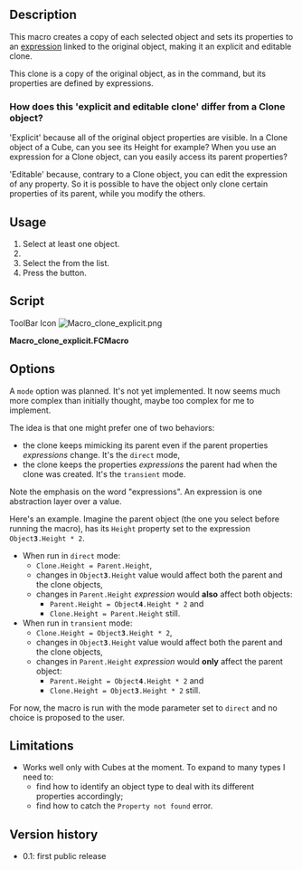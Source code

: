<languages/>
<translate>

<!--T:1-->
{{Macro
|Name=Macro Clone explicit
|Icon=Macro_clone_explicit.png
|Description=Creates a copy of each selected object and sets its properties to an expression linking to the original object, making it an explicit and editable clone.
|Author=Raph82
|Version=0.1
|Date=2018-12-15
|FCVersion=18 and after
|Download=[https://wiki.freecad.org/images/a/ab/Macro_clone_explicit.png ToolBar Icon]
|SeeAlso=[[Expressions|Expressions]]
}}

==Description== <!--T:2-->

<!--T:3-->
This macro creates a copy of each selected object and sets its properties to an [[Expressions|expression]] linked to the original object, making it an explicit and editable clone.

<!--T:4-->
This clone is a copy of the original object, as in the {{MenuCommand|Edit → Duplicate selection}} command, but its properties are defined by expressions.

===How does this 'explicit and editable clone' differ from a Clone object?=== <!--T:5-->

<!--T:6-->
'Explicit' because all of the original object properties are visible. In a Clone object of a Cube, can you see its Height for example? When you use an expression for a Clone object, can you easily access its parent properties?

<!--T:7-->
'Editable' because, contrary to a Clone object, you can edit the expression of any property. So it is possible to have the object only clone certain properties of its parent, while you modify the others.

==Usage== <!--T:8-->

<!--T:9-->
# Select at least one object.
# {{MenuCommand|Macro → Macros...}}
# Select the {{MenuCommand|clone_explicit.FCMacro}} from the list.
# Press the {{Button|Execute}} button.

==Script== <!--T:10-->

<!--T:11-->
ToolBar Icon [[Image:Macro_clone_explicit.png]]

</translate>
'''Macro_clone_explicit.FCMacro'''

{{MacroCode|code=
__Title__ = "clone_explicit"
__Author__ = "Raph82"
__URL__     = "https://freecad.org/index-fr.html"
__Version__ = "0.1"
__Date__    = "2018-12-15" #YYYY-MM-DD
__Comment__ = "This macro creates a copy of the selected objects and sets their properties to an expression linking to the original object, making it an explicit and editable clone"
__Web__ = "https://freecad.org/"
__Wiki__ = "https://wiki.freecad.org/index.php?title=Macro_clone_explicit"
__Icon__  = "https://wiki.freecad.org/images/a/ab/Macro_clone_explicit.png"
__IconW__  = "C:/Users/User Name/AppData/Roaming/FreeCAD/Macro_clone_explicit.png"
__Help__ = "Select at least one object and run the macro to make explicit and editable clone(s)"
__Status__ = "dev"
__Requires__ = "All FreeCAD"
__Communication__ = "https://wiki.freecad.org/index.php?title=User:raph82"

#IMPORTS:
import sys

##################################################
def set_expression(obj, property_to_set, expression):
    """"""
    try:
        print type(obj)
        obj.setExpression(property_to_set, expression)
#    except 'Base.FreeCADError':
    except Exception as detail:
        print detail
        print type(detail)
        if detail['swhat'] == 'Property not found':
            App.Console.PrintMessage('Object "{obj}" has no property "{prop}"\r\n'.format(obj=obj.Name, prop=property_to_set))
        else:
            raise

##################################################
def clone_explicit(mode):
    """Copy the selected objects and sets their properties to an expression, making it an explicit and editable clone.

     This clone is called "explicit and editable" because the link with its parent is visible and can be changed in the object properties.

     The link to the original object can be either "direct" or "transient", depending on the mode argument:
     - a direct clone has expressions pointing to its parent: clone.Length = parent.Length
     - a transient clone has expressions pointing to its ancestor. Say parent.Length = Box001.Length. With a transient clone, clone.Length = Box001.Length, whereas with a direct clone, clone.Length = parent.Length.
       This indirect link to Box001 (via the parent object) could be severed, accidentally or not, depending on what relationship you're looking for.

     If you're lost, try with a direct clone first."""

    App.Console.PrintMessage("Start of clone_explicit macro"+"\r\n")

    #Current selection check:
    sel = FreeCADGui.Selection.getSelection()

    App.Console.PrintMessage(str(len(sel))+" object(s) selected\r\n")
    if len(sel) != 0:
        for i in range(len(sel)):
            obj=sel[i]

            #copying current object:
            App.Console.PrintMessage('Copying "'+obj.Label+'" ('+obj.Name+')\r\n')
            obj_copy=App.ActiveDocument.copyObject(obj, False) #https://freecad.org/api/d8/d3e/classApp_1_1Document.html#a08f1d7d90f4a7276a02918fb6445a04a
            App.Console.PrintMessage('"'+obj_copy.Label+'" ('+obj_copy.Name+') created\r\n')

            if mode == 'direct':
                #defining expressions pointing to the original object:
                set_expression(obj_copy, 'Placement.Base.x',          obj.Name+u'.Placement.Base.x')
                set_expression(obj_copy, 'Placement.Base.y',          obj.Name+u'.Placement.Base.y')
                set_expression(obj_copy, 'Placement.Base.z',          obj.Name+u'.Placement.Base.z')
                set_expression(obj_copy, 'Placement.Rotation.Angle',  obj.Name+u'.Placement.Rotation.Angle')
                set_expression(obj_copy, 'Placement.Rotation.Axis.x', obj.Name+u'.Placement.Rotation.Axis.x')
                set_expression(obj_copy, 'Placement.Rotation.Axis.y', obj.Name+u'.Placement.Rotation.Axis.y')
                set_expression(obj_copy, 'Placement.Rotation.Axis.z', obj.Name+u'.Placement.Rotation.Axis.z')
                set_expression(obj_copy, 'Length',                    obj.Name+u'.Length')
                set_expression(obj_copy, 'Width',                     obj.Name+u'.Width')
                set_expression(obj_copy, 'Height',                    obj.Name+u'.Height')

            elif mode == 'transient':
                #defining expressions pointing to the utmost original object:
                define_transient_expression(obj, obj_copy, 'Placement.Base.x')
                define_transient_expression(obj, obj_copy, 'Placement.Base.y')
                define_transient_expression(obj, obj_copy, 'Placement.Base.z')
                define_transient_expression(obj, obj_copy, 'Placement.Rotation.Angle')
                define_transient_expression(obj, obj_copy, 'Placement.Rotation.Axis.x')
                define_transient_expression(obj, obj_copy, 'Placement.Rotation.Axis.y')
                define_transient_expression(obj, obj_copy, 'Placement.Rotation.Axis.z')
                define_transient_expression(obj, obj_copy, 'Length')
                define_transient_expression(obj, obj_copy, 'Width')
                define_transient_expression(obj, obj_copy, 'Height')
            else:
                App.Console.PrintError('Programming error: mode value not recognized.\r\n')

            App.Console.PrintMessage('('+obj_copy.Label+'" ('+obj_copy.Name+') expressions set\r\n')

        FreeCAD.ActiveDocument.recompute()
        App.Console.PrintMessage('End of clone_explicit macro\r\n')

    else:
        App.Console.PrintError('Select at least one object first\r\n')

    sel = ""
    obj = ""
    obj_copy = ""

##################################################
def find_expression(source_object, property_to_define):
    """"""

    for var_tuple in source_object.ExpressionEngine: #https://forum.freecad.org/viewtopic.php?f=22&t=21950
        # .ExpressionEngine returns tuple like [('Placement.Base.z', 'Length')], see https://docs.python.org/2.7/tutorial/datastructures.html#tuples-and-sequences
        App.Console.PrintMessage('var_tuple[0]='+var_tuple[0]+'\r\n')
        if var_tuple[0] == property_to_define:
           return var_tuple[1]

##################################################
def define_transient_expression(source_object, target_object, property_to_define):
    """"""
    expressions = source_object.ExpressionEngine #https://forum.freecad.org/viewtopic.php?f=22&t=21950
    # returns tuple like [('Placement.Base.z', 'Length')], see https://docs.python.org/2.7/tutorial/datastructures.html#tuples-and-sequences

    expression = find_expression(source_object, property_to_define)
    if expression != None:
#        App.Console.PrintMessage("target_object.Name="+target_object.Name+"\r\n")
#        App.Console.PrintMessage("property_to_define="+property_to_define+"\r\n")
#        App.Console.PrintMessage("expressions[property_to_define]="+expressions[property_to_define]+"\r\n")

        set_expression(target_object, property_to_define, expression)
    else:
        set_expression(target_object, property_to_define, source_object.Name+'.'+property_to_define)

    expressions = ""

##################################################
clone_explicit('direct')
#clone_explicit('transient')
}}
<translate>

==Options== <!--T:17-->

<!--T:18-->
A <code>mode</code> option was planned. It's not yet implemented. It now seems much more complex than initially thought, maybe too complex for me to implement.

<!--T:19-->
The idea is that one might prefer one of two behaviors:
* the clone keeps mimicking its parent even if the parent properties ''expressions'' change. It's the <code>direct</code> mode,
* the clone keeps the properties ''expressions'' the parent had when the clone was created. It's the <code>transient</code> mode.

<!--T:20-->
Note the emphasis on the word "expressions". An expression is one abstraction layer over a value.

<!--T:21-->
Here's an example. Imagine the parent object (the one you select before running the macro), has its <code>Height</code> property set to the expression <code>Object'''3'''.Height * 2</code>.
* When run in <code>direct</code> mode:
** <code>Clone.Height = Parent.Height</code>,
** changes in <code>Object'''3'''.Height</code> value would affect both the parent and the clone objects,
** changes in <code>Parent.Height</code> ''expression'' would '''also''' affect both objects:
*** <code>Parent.Height = Object'''4'''.Height * 2</code> and
*** <code>Clone.Height = Parent.Height</code> still.
* When run in <code>transient</code> mode:
** <code>Clone.Height = Object'''3'''.Height * 2</code>,
** changes in <code>Object'''3'''.Height</code> value would affect both the parent and the clone objects,
** changes in <code>Parent.Height</code> ''expression'' would '''only''' affect the parent object:
*** <code>Parent.Height = Object'''4'''.Height * 2</code> and
*** <code>Clone.Height = Object'''3'''.Height * 2</code> still.

<!--T:12-->
For now, the macro is run with the mode parameter set to <code>direct</code> and no choice is proposed to the user.

==Limitations== <!--T:13-->

<!--T:14-->
* Works well only with Cubes at the moment. To expand to many types I need to:
** find how to identify an object type to deal with its different properties accordingly;
** find how to catch the <code>Property not found</code> error.

==Version history== <!--T:15-->

<!--T:16-->
* 0.1: first public release


</translate>